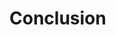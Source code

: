 # Conclusion

<!--
Discuss: main takeaways of your exploration, limitations, future directions, lessons learned.

(suggested: 1 page)
-->
